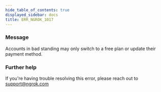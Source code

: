 ```yaml
---
hide_table_of_contents: true
displayed_sidebar: docs
title: ERR_NGROK_1017
---
```


### Message

Accounts in bad standing may only switch to a free plan or update their payment method.

<ErrorDetails />

### Further help

If you're having trouble resolving this error, please reach out to [support@ngrok.com](mailto:support@ngrok.com?subject=Help%20with%20ERR_NGROK_1017)
